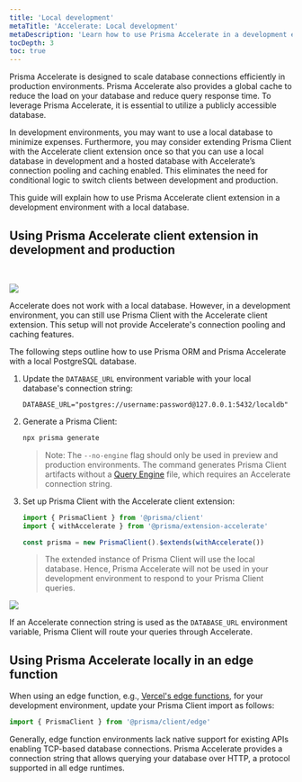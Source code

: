 ```yaml
---
title: 'Local development'
metaTitle: 'Accelerate: Local development'
metaDescription: 'Learn how to use Prisma Accelerate in a development environment.'
tocDepth: 3
toc: true
---
```


<TopBlock>

Prisma Accelerate is designed to scale database connections efficiently in production environments. Prisma Accelerate also provides a global cache to reduce the load on your database and reduce query response time. To leverage Prisma Accelerate, it is essential to utilize a publicly accessible database.

In development environments, you may want to use a local database to minimize expenses. Furthermore, you may consider extending Prisma Client with the Accelerate client extension once so that you can use a local database in development and a hosted database with Accelerate’s connection pooling and caching enabled. This eliminates the need for conditional logic to switch clients between development and production.

This guide will explain how to use Prisma Accelerate client extension in a development environment with a local database.

</TopBlock>

## Using Prisma Accelerate client extension in development and production

<br />

![](/img/accelerate/accelerate-in-dev.png)

Accelerate does not work with a local database. However, in a development environment, you can still use Prisma Client with the Accelerate client extension. This setup will not provide Accelerate's connection pooling and caching features.

The following steps outline how to use Prisma ORM and Prisma Accelerate with a local PostgreSQL database.

1. Update the `DATABASE_URL` environment variable with your local database's connection string:

   ```.env
   DATABASE_URL="postgres://username:password@127.0.0.1:5432/localdb"
   ```

2. Generate a Prisma Client:

   ```bash
   npx prisma generate
   ```

   > Note: The `--no-engine` flag should only be used in preview and production environments. The command generates Prisma Client artifacts without a [Query Engine](/orm/more/under-the-hood/engines) file, which requires an Accelerate connection string.

3. Set up Prisma Client with the Accelerate client extension:

   ```typescript
   import { PrismaClient } from '@prisma/client'
   import { withAccelerate } from '@prisma/extension-accelerate'

   const prisma = new PrismaClient().$extends(withAccelerate())
   ```

   > The extended instance of Prisma Client will use the local database. Hence, Prisma Accelerate will not be used in your development environment to respond to your Prisma Client queries.

![](/img/accelerate/accelerate-in-prod.png)

If an Accelerate connection string is used as the `DATABASE_URL` environment variable, Prisma Client will route your queries through Accelerate.

## Using Prisma Accelerate locally in an edge function

When using an edge function, e.g., [Vercel's edge functions](https://vercel.com/docs/functions/edge-functions), for your development environment, update your Prisma Client import as follows:

```typescript
import { PrismaClient } from '@prisma/client/edge'
```

Generally, edge function environments lack native support for existing APIs enabling TCP-based database connections. Prisma Accelerate provides a connection string that allows querying your database over HTTP, a protocol supported in all edge runtimes.
